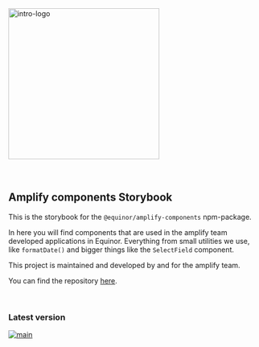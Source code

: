 
<Meta title="Introduction" />

<img alt="intro-logo" src="https://raw.githubusercontent.com/equinor/amplify-components/main/static/amplify_logo.png" width="300px" />

<br />

<br />

<br />

## Amplify components Storybook

This is the storybook for the `@equinor/amplify-components` npm-package.

In here you will find components that are used in the amplify team developed applications in Equinor.
Everything from small utilities we use, like `formatDate()` and bigger things like the `SelectField` component.

This project is maintained and developed by and for the amplify team.

You can find the repository [here](https://github.com/equinor/amplify-components).

<br />

### Latest version

[![main](https://img.shields.io/npm/v/@equinor/amplify-components?color=%23c3f3d2\&label=%40equinor%2Famplify-components\&logo=npm&)](https://www.npmjs.com/package/@equinor/amplify-components)
